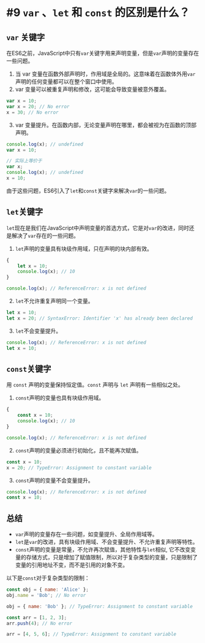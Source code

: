# #9 `var` 、`let` 和 `const` 的区别是什么？


## `var` 关键字

在ES6之前，JavaScript中只有`var`关键字用来声明变量，但是`var`声明的变量存在一些问题。

1. 当 var 变量在函数外部声明时，作用域是全局的。这意味着在函数体外用`var`声明的任何变量都可以在整个窗口中使用。
2. var 变量可以被重复声明和修改，这可能会导致变量被意外覆盖。

```js
var x = 10;
var x = 20; // No error
x = 30; // No error
```

3. var 变量提升。在函数内部，无论变量声明在哪里，都会被视为在函数的顶部声明。

```js
console.log(x); // undefined
var x = 10;

// 实际上等价于
var x;
console.log(x); // undefined
x = 10;
```

由于这些问题，ES6引入了`let`和`const`关键字来解决`var`的一些问题。

## `let`关键字

`let`现在是我们在JavaScript中声明变量的首选方式，它是对`var`的改进，同时还是解决了`var`存在的一些问题。

1. `let`声明的变量具有块级作用域，只在声明的块内部有效。

```js
{
    let x = 10;
    console.log(x); // 10
}

console.log(x); // ReferenceError: x is not defined
```

2. `let`不允许重复声明同一个变量。

```js
let x = 10;
let x = 20; // SyntaxError: Identifier 'x' has already been declared
```

3. `let`不会变量提升。

```js
console.log(x); // ReferenceError: x is not defined
let x = 10;
```

## `const`关键字

用 `const` 声明的变量保持恒定值。`const` 声明与 `let` 声明有一些相似之处。

1. `const`声明的变量也具有块级作用域。

```js
{
    const x = 10;
    console.log(x); // 10
}

console.log(x); // ReferenceError: x is not defined
```

2. `const`声明的变量必须进行初始化，且不能再次赋值。

```js
const x = 10;
x = 20; // TypeError: Assignment to constant variable
```

3. `const`声明的变量不会变量提升。

```js
console.log(x); // ReferenceError: x is not defined
const x = 10;
```

## 总结

- `var`声明的变量存在一些问题，如变量提升、全局作用域等。
- `let`是`var`的改进，具有块级作用域、不会变量提升、不允许重复声明等特性。
- `const`声明的变量是常量，不允许再次赋值，其他特性与`let`相似, 它不改变变量的存储方式，只是增加了赋值限制，所以对于复杂类型的变量，只是限制了变量的引用地址不变，而不是引用的对象不变。

以下是`const`对于复杂类型的限制：

```js
const obj = { name: 'Alice' };
obj.name = 'Bob'; // No error

obj = { name: 'Bob' }; // TypeError: Assignment to constant variable

const arr = [1, 2, 3];
arr.push(4); // No error

arr = [4, 5, 6]; // TypeError: Assignment to constant variable
```
